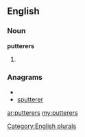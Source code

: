 ==English==

===Noun===
'''putterers'''

# {{plural of|[[putterer]]}}

===Anagrams===
* {{alphagram|eeprrsttu}}
* [[sputterer#English|sputterer]]

[[Category:English plurals]]

[[ar:putterers]]
[[my:putterers]]